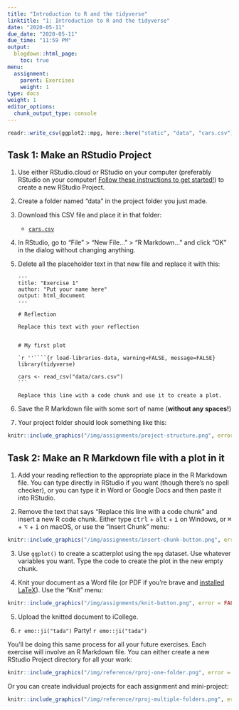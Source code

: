 ```yaml
---
title: "Introduction to R and the tidyverse"
linktitle: "1: Introduction to R and the tidyverse"
date: "2020-05-11"
due_date: "2020-05-11"
due_time: "11:59 PM"
output:
  blogdown::html_page:
    toc: true
menu:
  assignment:
    parent: Exercises
    weight: 1
type: docs
weight: 1
editor_options: 
  chunk_output_type: console
---
```


```r
readr::write_csv(ggplot2::mpg, here::here("static", "data", "cars.csv"))
```

## Task 1: Make an RStudio Project

1. Use either RStudio.cloud or RStudio on your computer (preferably RStudio on your computer! [Follow these instructions to get started!](/resource/install/)) to create a new RStudio Project.

2. Create a folder named "data" in the project folder you just made.

3. Download this CSV file and place it in that folder:

    - [<i class="fas fa-file-csv"></i> `cars.csv`](/data/cars.csv)

4. In RStudio, go to "File" > "New File…" > "R Markdown…" and click "OK" in the dialog without changing anything.

5. Delete all the placeholder text in that new file and replace it with this:

    ````text
    ---
    title: "Exercise 1"
    author: "Put your name here"
    output: html_document
    ---
    
    # Reflection
    
    Replace this text with your reflection
    
    
    # My first plot
    
    `r ''````{r load-libraries-data, warning=FALSE, message=FALSE}
    library(tidyverse)
    
    cars <- read_csv("data/cars.csv")
    ```
    
    Replace this line with a code chunk and use it to create a plot.
    
    ````

6. Save the R Markdown file with some sort of name (**without any spaces!**)

7. Your project folder should look something like this:

```r
knitr::include_graphics("/img/assignments/project-structure.png", error = FALSE)
```


## Task 2: Make an R Markdown file with a plot in it

1. Add your reading reflection to the appropriate place in the R Markdown file. You can type directly in RStudio if you want (though there's no spell checker), or you can type it in Word or Google Docs and then paste it into RStudio.

2. Remove the text that says "Replace this line with a code chunk" and insert a new R code chunk. Either type <kbd>ctrl</kbd> + <kbd>alt</kbd> + <kbd>i</kbd> on Windows, or <kbd>⌘</kbd> + <kbd>⌥</kbd> + <kbd>i</kbd> on macOS, or use the "Insert Chunk" menu:

```r
knitr::include_graphics("/img/assignments/insert-chunk-button.png", error = FALSE)
```

3. Use `ggplot()` to create a scatterplot using the `mpg` dataset. Use whatever variables you want. Type the code to create the plot in the new empty chunk.

4. Knit your document as a Word file (or PDF if you're brave and [installed LaTeX](/resource/install/#install-tinytex)). Use the "Knit" menu:

```r
knitr::include_graphics("/img/assignments/knit-button.png", error = FALSE)
```

5. Upload the knitted document to iCollege.

6. `r emo::ji("tada")` Party! `r emo::ji("tada")`


:::fyi
You'll be doing this same process for all your future exercises. Each exercise will involve an R Markdown file. You can either create a new RStudio Project directory for all your work:

```r
knitr::include_graphics("/img/reference/rproj-one-folder.png", error = FALSE)
```

Or you can create individual projects for each assignment and mini-project:

```r
knitr::include_graphics("/img/reference/rproj-multiple-folders.png", error = FALSE)
```

:::

